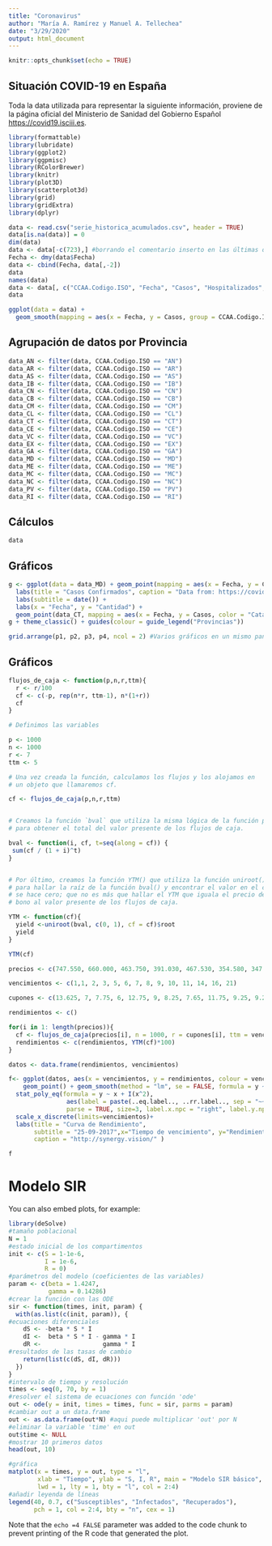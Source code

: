 ```yaml
---
title: "Coronavirus"
author: "María A. Ramírez y Manuel A. Tellechea"
date: "3/29/2020"
output: html_document
---
```


```r
knitr::opts_chunk$set(echo = TRUE)
```

## Situación COVID-19 en España

Toda la data utilizada para representar la siguiente información, proviene de la página oficial del Ministerio de Sanidad del Gobierno Español <https://covid19.isciii.es>.


```r
library(formattable)
library(lubridate)
library(ggplot2)
library(ggpmisc)
library(RColorBrewer)
library(knitr)
library(plot3D)
library(scatterplot3d)
library(grid)
library(gridExtra)
library(dplyr)
```

```r
data <- read.csv("serie_historica_acumulados.csv", header = TRUE)
data[is.na(data)] = 0
dim(data)
data <- data[-c(723),] #borrando el comentario inserto en las últimas dos filas
Fecha <- dmy(data$Fecha)
data <- cbind(Fecha, data[,-2])
data
names(data)
data <- data[, c("CCAA.Codigo.ISO", "Fecha", "Casos", "Hospitalizados", "UCI", "Fallecidos")]
data
```

```r

ggplot(data = data) +
  geom_smooth(mapping = aes(x = Fecha, y = Casos, group = CCAA.Codigo.ISO, color = CCAA.Codigo.ISO))

```

## Agrupación de datos por Provincia

```r
data_AN <- filter(data, CCAA.Codigo.ISO == "AN")
data_AR <- filter(data, CCAA.Codigo.ISO == "AR")
data_AS <- filter(data, CCAA.Codigo.ISO == "AS")
data_IB <- filter(data, CCAA.Codigo.ISO == "IB")
data_CN <- filter(data, CCAA.Codigo.ISO == "CN")
data_CB <- filter(data, CCAA.Codigo.ISO == "CB")
data_CM <- filter(data, CCAA.Codigo.ISO == "CM")
data_CL <- filter(data, CCAA.Codigo.ISO == "CL")
data_CT <- filter(data, CCAA.Codigo.ISO == "CT")
data_CE <- filter(data, CCAA.Codigo.ISO == "CE")
data_VC <- filter(data, CCAA.Codigo.ISO == "VC")
data_EX <- filter(data, CCAA.Codigo.ISO == "EX")
data_GA <- filter(data, CCAA.Codigo.ISO == "GA")
data_MD <- filter(data, CCAA.Codigo.ISO == "MD")
data_ME <- filter(data, CCAA.Codigo.ISO == "ME")
data_MC <- filter(data, CCAA.Codigo.ISO == "MC")
data_NC <- filter(data, CCAA.Codigo.ISO == "NC")
data_PV <- filter(data, CCAA.Codigo.ISO == "PV")
data_RI <- filter(data, CCAA.Codigo.ISO == "RI")
```

## Cálculos

```r
data
```


## Gráficos


```r

g <- ggplot(data = data_MD) + geom_point(mapping = aes(x = Fecha, y = Casos, color = "Madrid")) +
  labs(title = "Casos Confirmados", caption = "Data from: https://covid19.isciii.es") + 
  labs(subtitle = date()) +
  labs(x = "Fecha", y = "Cantidad") +
  geom_point(data_CT, mapping = aes(x = Fecha, y = Casos, color = "Cataluña"))
g + theme_classic() + guides(colour = guide_legend("Provincias"))
```

```r
grid.arrange(p1, p2, p3, p4, ncol = 2) #Varios gráficos en un mismo panel
```


## Gráficos

```r
flujos_de_caja <- function(p,n,r,ttm){
  r <- r/100
  cf <- c(-p, rep(n*r, ttm-1), n*(1+r))
  cf
}

# Definimos las variables

p <- 1000
n <- 1000
r <- 7
ttm <- 5

# Una vez creada la función, calculamos los flujos y los alojamos en
# un objeto que llamaremos cf.

cf <- flujos_de_caja(p,n,r,ttm)


# Creamos la función `bval` que utiliza la misma lógica de la función precio() 
# para obtener el total del valor presente de los flujos de caja.

bval <- function(i, cf, t=seq(along = cf)) {
 sum(cf / (1 + i)^t)
}


# Por último, creamos la función YTM() que utiliza la función uniroot()
# para hallar la raíz de la función bval() y encontrar el valor en el cual
# se hace cero; que no es más que hallar el YTM que iguala el precio del
# bono al valor presente de los flujos de caja.

YTM <- function(cf){
  yield <-uniroot(bval, c(0, 1), cf = cf)$root
  yield
}

YTM(cf)
```


```r
precios <- c(747.550, 660.000, 463.750, 391.030, 467.530, 354.580, 347.170, 340.700, 387.350, 395.770, 346.700, 403.780, 362.530, 330.850)

vencimientos <- c(1,1, 2, 3, 5, 6, 7, 8, 9, 10, 11, 14, 16, 21)

cupones <- c(13.625, 7, 7.75, 6, 12.75, 9, 8.25, 7.65, 11.75, 9.25, 9.25, 11.95, 9.375, 7)

rendimientos <- c()

for(i in 1: length(precios)){
  cf <- flujos_de_caja(precios[i], n = 1000, r = cupones[i], ttm = vencimientos[i])
  rendimientos <- c(rendimientos, YTM(cf)*100)
}

datos <- data.frame(rendimientos, vencimientos)

f<- ggplot(datos, aes(x = vencimientos, y = rendimientos, colour = vencimientos)) +
    geom_point() + geom_smooth(method = "lm", se = FALSE, formula = y ~ x +I(x^2), size = 0.8) +
  stat_poly_eq(formula = y ~ x + I(x^2), 
                aes(label = paste(..eq.label.., ..rr.label.., sep = "~~~")), 
                parse = TRUE, size=3, label.x.npc = "right", label.y.npc = "top")+
  scale_x_discrete(limits=vencimientos)+
  labs(title = "Curva de Rendimiento",
       subtitle = "25-09-2017",x="Tiempo de vencimiento", y="Rendimiento",
       caption = "http://synergy.vision/" ) 

f

```


# Modelo SIR

You can also embed plots, for example:

```r
library(deSolve)
#tamaño poblacional
N = 1
#estado inicial de los compartimentos
init <- c(S = 1-1e-6,
          I = 1e-6,
          R = 0)
#parámetros del modelo (coeficientes de las variables)
param <- c(beta = 1.4247,
           gamma = 0.14286)
#crear la función con las ODE
sir <- function(times, init, param) {
  with(as.list(c(init, param)), {
#ecuaciones diferenciales   
    dS <- -beta * S * I
    dI <-  beta * S * I - gamma * I
    dR <-                 gamma * I
#resultados de las tasas de cambio    
    return(list(c(dS, dI, dR)))
  })
}
#intervalo de tiempo y resolución
times <- seq(0, 70, by = 1)
#resolver el sistema de ecuaciones con función 'ode'
out <- ode(y = init, times = times, func = sir, parms = param)
#cambiar out a un data.frame
out <- as.data.frame(out*N) #aqui puede multiplicar 'out' por N
#eliminar la variable 'time' en out
out$time <- NULL
#mostrar 10 primeros datos
head(out, 10)

#gráfica
matplot(x = times, y = out, type = "l",
        xlab = "Tiempo", ylab = "S, I, R", main = "Modelo SIR básico",
        lwd = 1, lty = 1, bty = "l", col = 2:4)
#añadir leyenda de líneas
legend(40, 0.7, c("Susceptibles", "Infectados", "Recuperados"), 
       pch = 1, col = 2:4, bty = "n", cex = 1)

```

Note that the `echo =4 FALSE` parameter was added to the code chunk to prevent printing of the R code that generated the plot.
